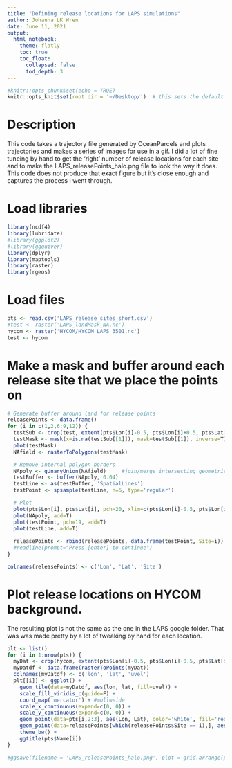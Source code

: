 ```yaml
---
title: "Defining release locations for LAPS simulations"
author: Johanna LK Wren
date: June 11, 2021
output:
  html_notebook:
    theme: flatly
    toc: true
    toc_float:
      collapsed: false
      tod_depth: 3
---
```


```r
#knitr::opts_chunk$set(echo = TRUE)
knitr::opts_knit$set(root.dir = '~/Desktop/')  # this sets the default working directory for your script. Change it to fit the folder you are working in
```

# Description
This code takes a trajectory file generated by OceanParcels and plots trajectories and makes a series of images for use in a gif. 
I did a lot of fine tuneing by hand to get the 'right' number of release locations for each site and to make the LAPS_releasePoints_halo.png file to look the way it does. This code does not produce that exact figure but it's close enough and captures the process I went through. 

# Load libraries
```r
library(ncdf4)
library(lubridate)
#library(ggplot2)
#library(ggquiver)
library(dplyr)
library(maptools)
library(raster)
library(rgeos)
```

# Load files
```r
pts <- read.csv('LAPS_release_sites_short.csv')
#test <- raster('LAPS_landMask_NA.nc')
hycom <- raster('HYCOM/HYCOM_LAPS_3501.nc')
test <- hycom
```


# Make a mask and buffer around each release site that we place the points on

```r
# Generate buffer around land for release points
releasePoints <- data.frame()
for (i in c(1,2,6:9,12)) {
  testSub <- crop(test, extent(pts$Lon[i]-0.5, pts$Lon[i]+0.5, pts$Lat[i]-0.5, pts$Lat[i]+0.5))
  testMask <- mask(x=is.na(testSub[[1]]), mask=testSub[[1]], inverse=T)
  plot(testMask)
  NAfield <- rasterToPolygons(testMask)

  # Remove internal polygon borders
  NApoly <- gUnaryUnion(NAfield)     #join/merge intersecting geometries
  testBuffer <- buffer(NApoly, 0.04)
  testLine <- as(testBuffer, 'SpatialLines')
  testPoint <- spsample(testLine, n=6, type='regular')

  # Plot
  plot(pts$Lon[i], pts$Lat[i], pch=20, xlim=c(pts$Lon[i]-0.5, pts$Lon[i]+0.5), ylim=c(pts$Lat[i]-0.5, pts$Lat[i]+0.5), col='red')
  plot(NApoly, add=T)
  plot(testPoint, pch=19, add=T)
  plot(testLine, add=T)
  
  releasePoints <- rbind(releasePoints, data.frame(testPoint, Site=i))
  #readline(prompt="Press [enter] to continue")
}

colnames(releasePoints) <- c('Lon', 'Lat', 'Site')
```

# Plot release locations on HYCOM background. 
The resulting plot is not the same as the one in the LAPS google folder. That was was made pretty by a lot of tweaking by hand for each location. 

```r
plt <- list()
for (i in 1:nrow(pts)) {
  myDat <- crop(hycom, extent(pts$Lon[i]-0.5, pts$Lon[i]+0.5, pts$Lat[i]-0.5, pts$Lat[i]+0.5))
  myDatdf <- data.frame(rasterToPoints(myDat))
  colnames(myDatdf) <- c('lon', 'lat', 'uvel')
  plt[[i]] <- ggplot() + 
    geom_tile(data=myDatdf, aes(lon, lat, fill=uvel)) + 
    scale_fill_viridis_c(guide=F) + 
    coord_map('mercator') + #mollweide
    scale_x_continuous(expand=c(0, 0)) +
    scale_y_continuous(expand=c(0, 0)) +
    geom_point(data=pts[i,2:3], aes(Lon, Lat), color='white', fill='red', shape=21, size=3) +
    geom_point(data=releasePoints[which(releasePoints$Site == i),], aes(Lon, Lat), color='white', fill='black', shape=21, size=3) +
    theme_bw() + 
    ggtitle(pts$Name[i])
}

#ggsave(filename = 'LAPS_releasePoints_halo.png', plot = grid.arrange(plt[[1]], plt[[2]], plt[[3]],plt[[4]], plt[[5]], plt[[6]],plt[[7]], plt[[8]], plt[[9]],plt[[10]], plt[[11]], plt[[12]], ncol=3), width=10, height=14, dpi=300)
```
